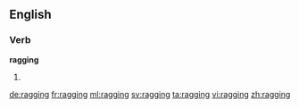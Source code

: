 ==English==
{{wikipedia}}
===Verb===
'''ragging'''
# {{present participle of|rag}}

[[de:ragging]]
[[fr:ragging]]
[[ml:ragging]]
[[sv:ragging]]
[[ta:ragging]]
[[vi:ragging]]
[[zh:ragging]]